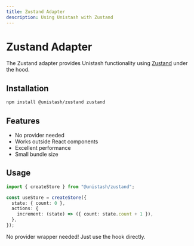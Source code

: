 ```yaml
---
title: Zustand Adapter
description: Using Unistash with Zustand
---
```


# Zustand Adapter

The Zustand adapter provides Unistash functionality using [Zustand](https://github.com/pmndrs/zustand) under the hood.

## Installation

```bash
npm install @unistash/zustand zustand
```

## Features

- No provider needed
- Works outside React components
- Excellent performance
- Small bundle size

## Usage

```typescript
import { createStore } from "@unistash/zustand";

const useStore = createStore({
  state: { count: 0 },
  actions: {
    increment: (state) => ({ count: state.count + 1 }),
  },
});
```

No provider wrapper needed! Just use the hook directly.
